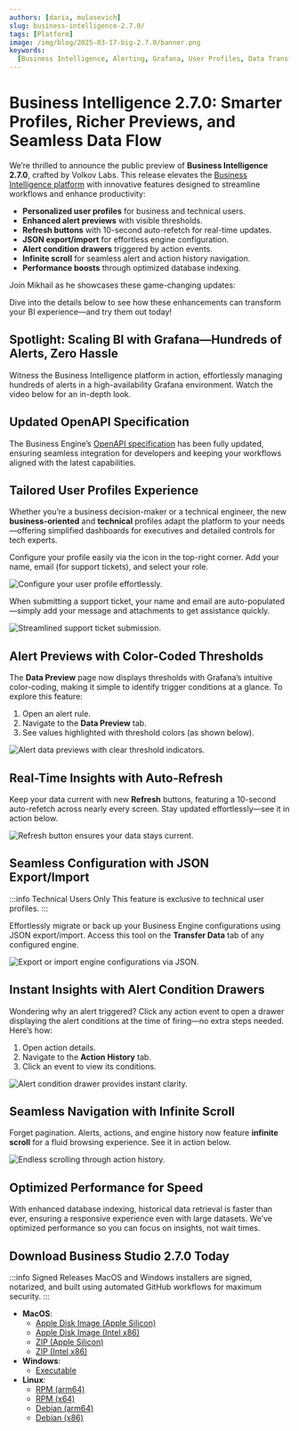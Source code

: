```yaml
---
authors: [daria, mulasevich]
slug: business-intelligence-2.7.0/
tags: [Platform]
image: /img/blog/2025-03-17-big-2.7.0/banner.png
keywords:
  [Business Intelligence, Alerting, Grafana, User Profiles, Data Transfer]
---
```



# Business Intelligence 2.7.0: Smarter Profiles, Richer Previews, and Seamless Data Flow

We’re thrilled to announce the public preview of **Business Intelligence 2.7.0**, crafted by Volkov Labs. This release elevates the [Business Intelligence platform](/docs/) with innovative features designed to streamline workflows and enhance productivity:

- **Personalized user profiles** for business and technical users.
- **Enhanced alert previews** with visible thresholds.
- **Refresh buttons** with 10-second auto-refetch for real-time updates.
- **JSON export/import** for effortless engine configuration.
- **Alert condition drawers** triggered by action events.
- **Infinite scroll** for seamless alert and action history navigation.
- **Performance boosts** through optimized database indexing.

Join Mikhail as he showcases these game-changing updates:

<Youtube
  id="uRSjwfQJ3ik"
  title="Business Intelligence 2.7.0: Smarter Profiles, Richer Previews, and Seamless Data Flow"
/>

Dive into the details below to see how these enhancements can transform your BI experience—and try them out today!

## Spotlight: Scaling BI with Grafana—Hundreds of Alerts, Zero Hassle

Witness the Business Intelligence platform in action, effortlessly managing hundreds of alerts in a high-availability Grafana environment. Watch the video below for an in-depth look.

<Youtube
  id="aOFfKYsZ9XM"
  title="Building a Scalable BI Solution with Grafana: Managing Hundreds of Alerts"
/>

## Updated OpenAPI Specification

The Business Engine’s [OpenAPI specification](/docs/api/) has been fully updated, ensuring seamless integration for developers and keeping your workflows aligned with the latest capabilities.

## Tailored User Profiles Experience

Whether you’re a business decision-maker or a technical engineer, the new **business-oriented** and **technical** profiles adapt the platform to your needs—offering simplified dashboards for executives and detailed controls for tech experts.

Configure your profile easily via the icon in the top-right corner. Add your name, email (for support tickets), and select your role.

<Image
  title="Configure your user profile effortlessly."
  src="/img/blog/2025-03-17-big-2.7.0/profile-conf.png"
/>

When submitting a support ticket, your name and email are auto-populated—simply add your message and attachments to get assistance quickly.

<Image
  title="Streamlined support ticket submission."
  src="/img/blog/2025-03-17-big-2.7.0/profile-support.png"
/>

## Alert Previews with Color-Coded Thresholds

The **Data Preview** page now displays thresholds with Grafana’s intuitive color-coding, making it simple to identify trigger conditions at a glance. To explore this feature:

1. Open an alert rule.
2. Navigate to the **Data Preview** tab.
3. See values highlighted with threshold colors (as shown below).

<Image
  title="Alert data previews with clear threshold indicators."
  src="/img/blog/2025-03-17-big-2.7.0/thresholds.png"
/>

## Real-Time Insights with Auto-Refresh

Keep your data current with new **Refresh** buttons, featuring a 10-second auto-refetch across nearly every screen. Stay updated effortlessly—see it in action below.

<Image
  title="Refresh button ensures your data stays current."
  src="/img/blog/2025-03-17-big-2.7.0/auto-refresh.png"
/>

## Seamless Configuration with JSON Export/Import

:::info Technical Users Only
This feature is exclusive to technical user profiles.
:::

Effortlessly migrate or back up your Business Engine configurations using JSON export/import. Access this tool on the **Transfer Data** tab of any configured engine.

<Image
  title="Export or import engine configurations via JSON."
  src="/img/blog/2025-03-17-big-2.7.0/transfer.png"
/>

## Instant Insights with Alert Condition Drawers

Wondering why an alert triggered? Click any action event to open a drawer displaying the alert conditions at the time of firing—no extra steps needed. Here’s how:

1. Open action details.
2. Navigate to the **Action History** tab.
3. Click an event to view its conditions.

<Image
  title="Alert condition drawer provides instant clarity."
  src="/img/blog/2025-03-17-big-2.7.0/alert-drawer.png"
/>

## Seamless Navigation with Infinite Scroll

Forget pagination. Alerts, actions, and engine history now feature **infinite scroll** for a fluid browsing experience. See it in action below.

<Image
  title="Endless scrolling through action history."
  src="/img/blog/2025-03-17-big-2.7.0/endless.png"
/>

## Optimized Performance for Speed

With enhanced database indexing, historical data retrieval is faster than ever, ensuring a responsive experience even with large datasets. We’ve optimized performance so you can focus on insights, not wait times.

## Download Business Studio 2.7.0 Today

:::info Signed Releases
MacOS and Windows installers are signed, notarized, and built using automated GitHub workflows for maximum security.
:::

- **MacOS**:
  - [Apple Disk Image (Apple Silicon)](https://github.com/VolkovLabs/business-intelligence/releases/download/v2.7.0/Business.Studio-2.7.0-arm64.dmg)
  - [Apple Disk Image (Intel x86)](https://github.com/VolkovLabs/business-intelligence/releases/download/v2.7.0/Business.Studio-2.7.0-x64.dmg)
  - [ZIP (Apple Silicon)](https://github.com/VolkovLabs/business-intelligence/releases/download/v2.7.0/Business.Studio-darwin-arm64-2.7.0.zip)
  - [ZIP (Intel x86)](https://github.com/VolkovLabs/business-intelligence/releases/download/v2.7.0/Business.Studio-darwin-x64-2.7.0.zip)
- **Windows**:
  - [Executable](https://github.com/VolkovLabs/business-intelligence/releases/download/v2.7.0/Business.Studio-2.7.0.Setup.exe)
- **Linux**:
  - [RPM (arm64)](https://github.com/VolkovLabs/business-intelligence/releases/download/v2.7.0/business-studio-2.7.0-1.arm64.rpm)
  - [RPM (x64)](https://github.com/VolkovLabs/business-intelligence/releases/download/v2.7.0/business-studio-2.7.0-1.x86_64.rpm)
  - [Debian (arm64)](https://github.com/VolkovLabs/business-intelligence/releases/download/v2.7.0/business-studio_2.7.0_arm64.deb)
  - [Debian (x86)](https://github.com/VolkovLabs/business-intelligence/releases/download/v2.7.0/business-studio_2.7.0_amd64.deb)

<GettingStarted />

<Feedback />
